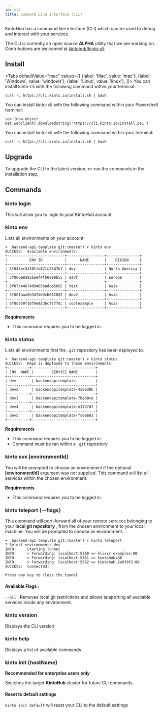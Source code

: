 ```yaml
---
id: cli
title: Command Line Interface (CLI)
---
```



KintoHub has a command line interface (CLI) which can be used to debug and interact with your services.

The CLI is currently an open source **ALPHA** utility that we are working on.
Contributions are welcomed at [kintohub/kinto-cli](https://github.com/kintohub/kinto-cli)

## Install

<Tabs
  defaultValue="mac"
  values={[
    {label: 'Mac', value: 'mac'},
    {label: 'Windows', value: 'windows'},
    {label: 'Linux', value: 'linux'},
  ]}>
  <TabItem value="mac">
    You can install kinto-cli with the following command within your terminal:

    curl -L https://cli.kinto.io/install.sh | bash
  </TabItem>
  <TabItem value="windows">
    You can install kinto-cli with the following command within your Powershell terminal:

    iex (new-object net.webclient).downloadstring('https://cli.kinto.io/install.ps1')
  </TabItem>
  <TabItem value="linux">
    You can install kinto-cli with the following command within your terminal:

    curl -L https://cli.kinto.io/install.sh | bash
  </TabItem>
</Tabs>

## Upgrade

To upgrade the CLI to the latest version, re-run the commands in the installation step.

## Commands

### kinto login

This will allow you to login to your KintoHub account

### kinto env

Lists all environments on your account

```
➜  backend-api-template git:(master) ✗ kinto env
SUCCESS:  Available environments:
+--------------------------+-----------------+---------------+
|          ENV ID          |      NAME       |    REGION     |
+--------------------------+-----------------+---------------+
| 5f043ec54101fe821c26d7bf | dev             | North America |
+--------------------------+-----------------+---------------+
| 5f066e8a85baef4fb0ae8b55 | asdf            | Europe        |
+--------------------------+-----------------+---------------+
| 5f07c44074d9403badce5685 | test            | Asia          |
+--------------------------+-----------------+---------------+
| 5f081aaa6b3d7dd0cb612885 | dev2            | Asia          |
+--------------------------+-----------------+---------------+
| 5f0d759f16f0e82d6cf777dc | coolexample     | Asia          |
+--------------------------+-----------------+---------------+
```

**Requirements**
* This command requires you to be logged in.


### kinto status

Lists all environments that the `.git` repository has been deployed to.

```
➜  backend-api-template git:(master) ✗ kinto status
SUCCESS:  Repo is deployed to these environments:
+----------+-----------------------------+
| ENV  NAME |        SERVICE NAME        |
+----------+-----------------------------+
| dev       | backendapitemplate         |
+----------+-----------------------------+
| dev2      | backendapitemplate-4a5638b |
+----------+-----------------------------+
| dev3      | backendapitemplate-7beb0ce |
+----------+-----------------------------+
| dev4      | backendapitemplate-e1747df |
+----------+-----------------------------+
| dev5      | backendapitemplate-fc8a681 |
+----------+-----------------------------+
```

**Requirements**
* This command requires you to be logged in.
* Command must be ran within a `.git` repository

### kinto svs [environmentId]

You will be prompted to choose an environment if the optional **[environmentId]** argument was not supplied.
This command will list all services within the chosen environment.

**Requirements**
* This command requires you to be logged in.

### kinto teleport {--flags}

This command will port-forward all of your remote services belonging to your **local git repository** , from the chosen environment to your local machine.
You will be prompted to choose an environment.

```
➜  backend-api-template git:(master) ✗ kinto teleport
? Select environment: dev
INFO:     Starting Tunnel
INFO:     > Forwarding: localhost:5360 => elixir-examples:80
INFO:     > Forwarding: localhost:5361 => kintohub:80
INFO:     > Forwarding: localhost:5362 => kintohub-2a5f0f2:80
SUCCESS:  Connected!

Press any key to close the tunnel
```
#### Available Flags : 
`--all` : Removes local git restrictions and allows teleporting all available services inside any environment.

### kinto version

Displays the CLI version

### kinto help

Displays a list of available commands

### kinto init {hostName}

**Recommended for enterprise users only**

Switches the target **KintoHub** cluster for future CLI commands.

#### Reset to default settings
`kinto init default` will reset your CLI to the default settings

